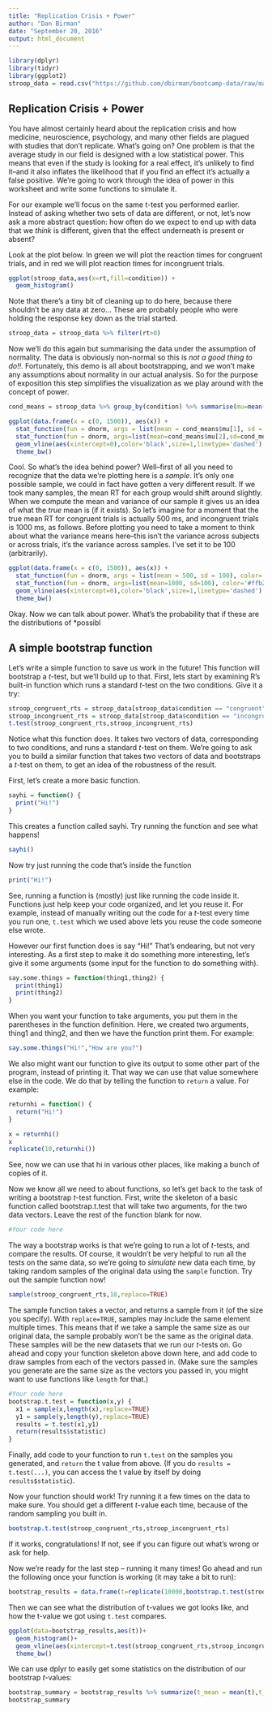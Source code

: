 ```yaml
---
title: "Replication Crisis + Power"
author: "Dan Birman"
date: "September 20, 2016"
output: html_document
---
```


```r
library(dplyr)
library(tidyr)
library(ggplot2)
stroop_data = read.csv("https://github.com/dbirman/bootcamp-data/raw/master/stroop.csv")
```

Replication Crisis + Power
------------

You have almost certainly heard about the replication crisis and how medicine, neuroscience, psychology, and many other fields are plagued with studies that don't replicate. What's going on? One problem is that the average study in our field is designed with a low statistical power. This means that even if the study is looking for a real effect, it's unlikely to find it--and it also inflates the likelihood that if you find an effect it's actually a false positive. We're going to work through the idea of power in this worksheet and write some functions to simulate it.

For our example we'll focus on the same t-test you performed earlier. Instead of asking whether two sets of data are different, or not, let's now ask a more abstract question: how often do we expect to end up with data that we *think* is different, given that the effect underneath is present or absent? 

Look at the plot below. In green we will plot the reaction times for congruent trials, and in red we will plot reaction times for incongruent trials.

```r
ggplot(stroop_data,aes(x=rt,fill=condition)) +
  geom_histogram()
```

Note that there's a tiny bit of cleaning up to do here, because there shouldn't be any data at zero... These are probably people who were holding the response key down as the trial started.

```r
stroop_data = stroop_data %>% filter(rt>0)
```

Now we'll do this again but summarising the data under the assumption of normality. The data is obviously non-normal so this is *not a good thing to do!!*. Fortunately, this demo is all about bootstrapping, and we won't make any assumptions about normality in our actual analysis. So for the purpose of exposition this step simplifies the visualization as we play around with the concept of power.

```r
cond_means = stroop_data %>% group_by(condition) %>% summarise(mu=mean(rt),sd=sd(rt))

ggplot(data.frame(x = c(0, 1500)), aes(x)) +
  stat_function(fun = dnorm, args = list(mean = cond_means$mu[1], sd = cond_means$sd[1]), color='#b2ffb2', size=1) +
  stat_function(fun = dnorm, args=list(mean=cond_means$mu[2],sd=cond_means$sd[2]), color='#ffb2b2',size=1) +
  geom_vline(aes(xintercept=0),color='black',size=1,linetype='dashed') +
  theme_bw()
```

Cool. So what's the idea behind power? Well--first of all you need to recognize that the data we're plotting here is a *sample*. It's only one possible sample, we could in fact have gotten a very different result. If we took many samples, the mean RT for each group would shift around slightly. When we compute the mean and variance of our sample it gives us an idea of what the *true* mean is (if it exists). So let's imagine for a moment that the true mean RT for congruent trials is actually 500 ms, and incongruent trials is 1000 ms, as follows. Before plotting you need to take a moment to think about what the variance means here--this isn't the variance across subjects or across trials, it's the variance across samples. I've set it to be 100 (arbitrarily).

```r
ggplot(data.frame(x = c(0, 1500)), aes(x)) +
  stat_function(fun = dnorm, args = list(mean = 500, sd = 100), color='#b2ffb2', size=1) +
  stat_function(fun = dnorm, args=list(mean=1000, sd=100), color='#ffb2b2',size=1) +
  geom_vline(aes(xintercept=0),color='black',size=1,linetype='dashed') +
  theme_bw()
```

Okay. Now we can talk about power. What's the probability that if these are the distributions of *possibl

A simple bootstrap function
----------------------------

Let's write a simple function to save us work in the future! This function will bootstrap a $t$-test, but we'll build up to that. First, lets start by examining R's built-in function which runs a standard $t$-test on the two conditions. Give it a try:

```r
stroop_congruent_rts = stroop_data[stroop_data$condition == "congruent",]$rt
stroop_incongruent_rts = stroop_data[stroop_data$condition == "incongruent",]$rt
t.test(stroop_congruent_rts,stroop_incongruent_rts)
```

Notice what this function does. It takes two vectors of data, corresponding to two conditions, and runs a standard $t$-test on them. We're going to ask you to build a similar function that takes two vectors of data and bootstraps a $t$-test on them, to get an idea of the robustness of the result.

First, let's create a more basic function.

```r
sayhi = function() {
  print("Hi!")
}
```

This creates a function called sayhi. Try running the function and see what happens!

```r
sayhi()
```

Now try just running the code that's inside the function

```r
print("Hi!")
```

See, running a function is (mostly) just like running the code inside it. Functions just help keep your code organized, and let you reuse it. For example, instead of manually writing out the code for a $t$-test every time you run one, `t.test` which we used above lets you reuse the code someone else wrote.

However our first function does is say "Hi!" That's endearing, but not very interesting. As a first step to make it do something more interesting, let's give it some arguments (some input for the function to do something with).

```r
say.some.things = function(thing1,thing2) {
  print(thing1)
  print(thing2)
}
```

When you want your function to take arguments, you put them in the parentheses in the function definition. Here, we created two arguments, thing1 and thing2, and then we have the function print them. For example:

```r
say.some.things("Hi!","How are you?")
```

We also might want our function to give its output to some other part of the program, instead of printing it. That way we can use that value somewhere else in the code. We do that by telling the function to `return` a value. For example:

```r
returnhi = function() {
  return("Hi!")
}

x = returnhi()
x
replicate(10,returnhi())
```

See, now we can use that hi in various other places, like making a bunch of copies of it.

Now we know all we need to about functions, so let's get back to the task of writing a bootstrap $t$-test function. First, write the skeleton of a basic function called bootstrap.t.test that will take two arguments, for the two data vectors. Leave the rest of the function blank for now.

```r
#Your code here
```

The way a bootstrap works is that we're going to run a lot of $t$-tests, and compare the results. Of course, it wouldn't be very helpful to run all the tests on the same data, so we're going to *simulate* new data each time, by taking random samples of the original data using the `sample` function. Try out the sample function now!

```r
sample(stroop_congruent_rts,10,replace=TRUE)
```

The sample function takes a vector, and returns a sample from it (of the size you specify). With `replace=TRUE`, samples may include the same element multiple times. This means that if we take a sample the same size as our original data, the sample probably won't be the same as the original data. These samples will be the new datasets that we run our $t$-tests on. Go ahead and copy your function skeleton above down here, and add code to draw samples from each of the vectors passed in. (Make sure the samples you generate are the same size as the vectors you passed in, you might want to use functions like `length` for that.)

```r
#Your code here
bootstrap.t.test = function(x,y) {
  x1 = sample(x,length(x),replace=TRUE)
  y1 = sample(y,length(y),replace=TRUE)
  results = t.test(x1,y1)
  return(results$statistic)
}
```

Finally, add code to your function to run `t.test` on the samples you generated, and `return` the t value from above. (If you do `results = t.test(...)`, you can access the t value by itself by doing `results$statistic`). 

Now your function should work! Try running it a few times on the data to make sure. You should get a different $t$-value each time, because of the random sampling you built in. 

```r
bootstrap.t.test(stroop_congruent_rts,stroop_incongruent_rts)
```

If it works, congratulations! If not, see if you can figure out what's wrong or ask for help.

Now we're ready for the last step -- running it many times! Go ahead and run the following once your function is working (it may take a bit to run):

```r
bootstrap_results = data.frame(t=replicate(10000,bootstrap.t.test(stroop_congruent_rts,stroop_incongruent_rts)))
```

Then we can see what the distribution of t-values we got looks like, and how the t-value we got using `t.test` compares.

```r
ggplot(data=bootstrap_results,aes(t))+
  geom_histogram()+
  geom_vline(aes(xintercept=t.test(stroop_congruent_rts,stroop_incongruent_rts)$statistic,color="original t value"))+
  theme_bw()
```

We can use dplyr to easily get some statistics on the distribution of our bootstrap $t$-values:

```r
bootstrap_summary = bootstrap_results %>% summarize(t_mean = mean(t),t_std = sd(t))
bootstrap_summary
```
